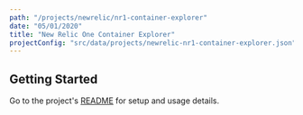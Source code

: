 ```yaml
---
path: "/projects/newrelic/nr1-container-explorer"
date: "05/01/2020"
title: "New Relic One Container Explorer"
projectConfig: "src/data/projects/newrelic-nr1-container-explorer.json"
---
```


## Getting Started

Go to the project's [README](https://github.com/newrelic/nr1-container-explorer#readme) for setup and usage details.





